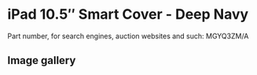 
# iPad 10.5″ Smart Cover - Deep Navy

Part number, for search engines, auction websites and such: MGYQ3ZM/A

## Image gallery

<div style={{ width: "768px" }}>
  <GalleryComponent
    images={[
      {
        original: "/everysource/MGYQ3.webp",
        thumbnail: "/everypreview/MGYQ3.webp",
      }
    ]}
  />
</div>